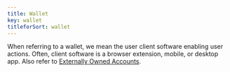```yaml
---
title: Wallet
key: wallet
titleforSort: wallet
---
```


When referring to a wallet, we mean the user client software enabling user actions. Often, client software is a browser extension, mobile, or desktop app. Also
refer to [Externally Owned Accounts](/intro/glossary#externally-owned-accounts).
